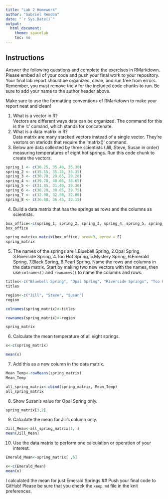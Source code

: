 ```yaml
---
title: "Lab 2 Homework"
author: "Gabriel Rendon"
date: "`r Sys.Date()`"
output:
  html_document:
    theme: spacelab
    toc: no
---
```


## Instructions
Answer the following questions and complete the exercises in RMarkdown. Please embed all of your code and push your final work to your repository. Your final lab report should be organized, clean, and run free from errors. Remember, you must remove the `#` for the included code chunks to run. Be sure to add your name to the author header above.  

Make sure to use the formatting conventions of RMarkdown to make your report neat and clean!  

1. What is a vector in R?  
Vectors are different ways data can be organized. The command for this is the 'c' comand, which stands for concatenate.
2. What is a data matrix in R?  
Data matrix are many stacked vectors instead of a single vector. They're vextors on steriods that require the 'matrix()' command.
3. Below are data collected by three scientists (Jill, Steve, Susan in order) measuring temperatures of eight hot springs. Run this code chunk to create the vectors.  
```r
spring_1 <- c(36.25, 35.40, 35.30)
spring_2 <- c(35.15, 35.35, 33.35)
spring_3 <- c(30.70, 29.65, 29.20)
spring_4 <- c(39.70, 40.05, 38.65)
spring_5 <- c(31.85, 31.40, 29.30)
spring_6 <- c(30.20, 30.65, 29.75)
spring_7 <- c(32.90, 32.50, 32.80)
spring_8 <- c(36.80, 36.45, 33.15)
```

4. Build a data matrix that has the springs as rows and the columns as scientists.  
```r
box_office<-c(spring_1, spring_2, spring_3, spring_4, spring_5, spring_6, spring_7, spring_8)
box_office
```
```r
spring_matrix<-matrix(box_office, nrow=3, byrow = F)
spring_matrix 
```

5. The names of the springs are 1.Bluebell Spring, 2.Opal Spring, 3.Riverside Spring, 4.Too Hot Spring, 5.Mystery Spring, 6.Emerald Spring, 7.Black Spring, 8.Pearl Spring. Name the rows and columns in the data matrix. Start by making two new vectors with the names, then use `colnames()` and `rownames()` to name the columns and rows.
```r
titles<-c("Bluebell Spring", "Opal Spring", "Riverside Springs", "Too Hot Springs", "Mystery Springs", "Emerald Springs", "Black Springs", "Pearl Springs")
titles
```
```r
region<-c("Jill", "Steve", "Susan")
region  
```
```r
colnames(spring_matrix)<-titles
```
```r
rownames(spring_matrix)<-region
```
```r
spring_matrix
```

6. Calculate the mean temperature of all eight springs.
```r
x<-c(spring_matrix)
```
```r
mean(x)
```


7. Add this as a new column in the data matrix.  
```r
Mean_Temp<-rowMeans(spring_matrix)
Mean_Temp
```
```r
all_spring_matrix<-cbind(spring_matrix, Mean_Temp)
all_spring_matrix
```

8. Show Susan's value for Opal Spring only.
```r
spring_matrix[3,2]
```

9. Calculate the mean for Jill's column only.  
```r
Jill_Mean<-all_spring_matrix[1, ]
mean(Jill_Mean)
```

10. Use the data matrix to perform one calculation or operation of your interest.
```r
Emerald_Mean<-spring_matrix[ ,6]
```
```r
x<-c(Emerald_Mean)
mean(x)
```
I calculated the mean for just Emerald Springs 
## Push your final code to GitHub!
Please be sure that you check the `keep md` file in the knit preferences.  